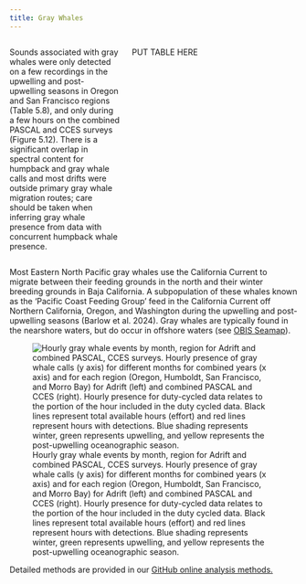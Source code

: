 ```yaml
---
title: Gray Whales
---
```


::: columns
::: {.column width="40%"}

Sounds associated with gray whales were only detected on a few recordings in the upwelling and post-upwelling seasons in Oregon and San Francisco regions (Table 5.8), and only during a few hours on the combined PASCAL and CCES surveys (Figure 5.12). There is a significant overlap in spectral content for humpback and gray whale calls and most drifts were outside primary gray whale migration routes; care should be taken when inferring gray whale presence from data with concurrent humpback whale presence.

:::

::: {.column width="60%"}

PUT TABLE HERE

:::
:::

Most Eastern North Pacific gray whales use the California Current to migrate between their feeding grounds in the north and their winter breeding grounds in Baja California. A subpopulation of these whales known as the ‘Pacific Coast Feeding Group’ feed in the California Current off Northern California, Oregon, and Washington during the upwelling and post-upwelling seasons (Barlow et al. 2024). Gray whales are typically found in the nearshore waters, but do occur in offshore waters (see [OBIS Seamap](https://seamap.env.duke.edu/dataset/861)).


![Hourly gray whale events by month, region for Adrift and combined PASCAL, CCES surveys. Hourly presence of gray whale calls (y axis) for different months for combined years (x axis) and for each region (Oregon, Humboldt, San Francisco, and Morro Bay) for Adrift (left) and combined PASCAL and CCES (right). Hourly presence for duty-cycled data relates to the portion of the hour included in the duty cycled data. Black lines represent total available hours (effort) and red lines represent hours with detections. Blue shading represents winter, green represents upwelling, and yellow represents the post-upwelling oceanographic season.](/figs/AdPC_gray_HourlyPresence.png){#fig-AdPC_gray_HourlyPresence.png fig-alt="Hourly presence of gray whales detected during the Adrift study (left graph) and social calls (right graph). Detections in Oregon are shown in the top graphs, then Humboldt, San Francisco, and Morro Bay at the bottom. The number of hours is provided on the y-axis, and the date on the x-axis, with seasons shaded in blue for winter, green for upwelling, and yellow for the post-upwelling season. Effort is outlined with a black line, and hours of effort with detections are highlighted in red.  There were few detections of gray whales during these offshore deployments, but some gray whales were detected during one drift off Oregon during the upwelling season, and one drift off San Francisco during the post-upwelling season. There were almost no gray whale detections during the combined PASCAL/CCES surveys."}



Detailed methods are provided in our [GitHub online analysis methods.](https://sael-swfsc.github.io/adrift-analysis-methods/content/BaleenWhales/Overview.html#gray-and-humpack)
